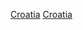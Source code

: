 {{Portal box|克羅埃西亞|體育運動}}
{{Year by category
|m = 2
|c = 0
|d = 1
|y = 4
|cat     = 克羅埃西亞體育
|sortkey = 體育
|parent  = 各年份克羅埃西亞體育
|subcat  = 2014年克羅埃西亞
}}
[[Category:2014年各國體育|Croatia]]
[[Category:2014年歐洲體育|Croatia]]
